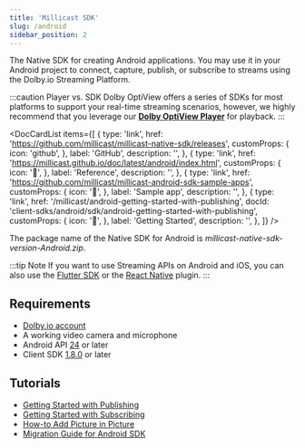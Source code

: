 ```yaml
---
title: 'Millicast SDK'
slug: /android
sidebar_position: 2
---
```


The Native SDK for creating Android applications. You may use it in your Android project to connect, capture, publish, or subscribe to streams using the Dolby.io Streaming Platform.

:::caution Player vs. SDK
Dolby OptiView offers a series of SDKs for most platforms to support your real-time streaming scenarios, however, we highly recommend that you leverage our [**Dolby OptiView Player**](../player/index.mdx) for playback.
:::


<DocCardList
  items={[
    {
      type: 'link',
      href: 'https://github.com/millicast/millicast-native-sdk/releases',
      customProps: {
        icon: 'github',
      },
      label: 'GitHub',
      description: '',
    },
    {
      type: 'link',
      href: 'https://millicast.github.io/doc/latest/android/index.html',
      customProps: {
        icon: '📖',
      },
      label: 'Reference',
      description: '',
    },
    {
      type: 'link',
      href: 'https://github.com/millicast/millicast-android-sdk-sample-apps',
      customProps: {
        icon: '📱',
      },
      label: 'Sample app',
      description: '',
    },
    {
      type: 'link',
      href: '/millicast/android-getting-started-with-publishing',
      docId: 'client-sdks/android/sdk/android-getting-started-with-publishing',
      customProps: {
        icon: '🚀',
      },
      label: 'Getting Started',
      description: '',
    },
  ]}
/>

The package name of the Native SDK for Android is _millicast-native-sdk-version-Android.zip_.

:::tip Note
If you want to use Streaming APIs on Android and iOS, you can also use the [Flutter SDK](/millicast/client-sdks/flutter/index.mdx) or the [React Native](/millicast/client-sdks/react-native/index.mdx) plugin.
:::

## Requirements

- [Dolby.io account](https://dashboard.dolby.io/signup)
- A working video camera and microphone
- Android API [24](https://developer.android.com/tools/releases/platforms#7.0) or later
- Client SDK [1.8.0](https://github.com/millicast/millicast-native-sdk/releases) or later

## Tutorials

- [Getting Started with Publishing](/millicast/client-sdks/android/sdk/android-how-to-add-picture-in-picture.mdx)
- [Getting Started with Subscribing](/millicast/client-sdks/android/sdk/android-getting-started-with-subscribing.md)
- [How-to Add Picture in Picture](/millicast/client-sdks/android/sdk/android-how-to-add-picture-in-picture.mdx)
- [Migration Guide for Android SDK](/millicast/client-sdks/android/sdk/android-sdk-migration-guide.mdx)
